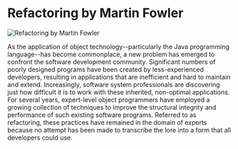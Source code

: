 # Refactoring by Martin Fowler

![Refactoring by Martin Fowler](/items/refactoring-by-martin-fowler.jpg)

As the application of object technology--particularly the Java programming language--has become commonplace, a new problem has emerged to confront the software development community. Significant numbers of poorly designed programs have been created by less-experienced developers, resulting in applications that are inefficient and hard to maintain and extend. Increasingly, software system professionals are discovering just how difficult it is to work with these inherited, non-optimal applications. For several years, expert-level object programmers have employed a growing collection of techniques to improve the structural integrity and performance of such existing software programs. Referred to as refactoring, these practices have remained in the domain of experts because no attempt has been made to transcribe the lore into a form that all developers could use.

